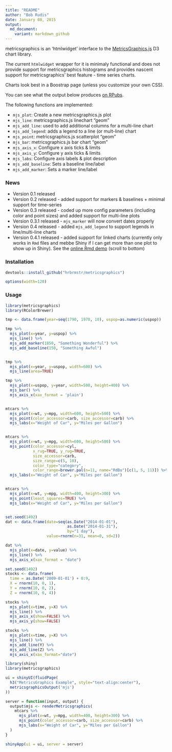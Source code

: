 ```yaml
---
title: "README"
author: "Bob Rudis"
date: January 08, 2015
output:
  md_document:
    variant: markdown_github
---
```


metricsgraphics is an 'htmlwidget' interface to the [MetricsGraphics.js](http://metricsgraphicsjs.org/) D3 chart library.

The current `htmlwidget` wrapper for it is minimaly functional and does not provide support
for metricsgraphics histograms and provides nascent support for metricsgraphics'
best feature - time series charts.

Charts look best in a Boostrap page (unless you customize your own CSS).

You can see what the output below produces [on RPubs](http://rpubs.com/hrbrmstr/52782).

The following functions are implemented:

- `mjs_plot`:  Create a new metricsgraphics.js plot
- `mjs_line`:  metricsgraphics.js linechart "geom"
- `mjs_add_line`: used to add additional columns for a multi-line chart
- `mjs_add_legend`: adds a legend to a line (or mult-line) chart
- `mjs_point`:	metricsgraphics.js scatterplot "geom"
- `mjs_bar`:  metricsgraphics.js bar chart "geom"
- `mjs_axis_x`:  Configure x axis ticks & limits
- `mjs_axis_y`:	Configure y axis ticks & limits
- `mjs_labs`:	Configure axis labels & plot description
- `mjs_add_baseline`: Sets a baseline line/label
- `mjs_add_marker`: Sets a marker line/label

### News

- Version 0.1 released
- Version 0.2 released - added support for markers & baselines + minimal support for time-series
- Version 0.3 released - coded up more config parameters (including color and point sizes) and added support for multi-line plots
- Version 0.3.1 released - `mjs_marker` will now convert dates properly
- Version 0.4 released - added `mjs_add_legend` to support legends in line/multi-line charts
- Version 0.4.1 released - added support for linked charts (currently only works in `Rmd` files and mebbe Shiny if I can get more than one plot to show up in Shiny). See the [online Rmd demo](http://rpubs.com/hrbrmstr/52765) (scroll to bottom)

### Installation

```r
devtools::install_github("hrbrmstr/metricsgraphics")
```

```r
options(width=120)
```

### Usage

```r
library(metricsgraphics)
library(RColorBrewer)

tmp <- data.frame(year=seq(1790, 1970, 10), uspop=as.numeric(uspop))

tmp %>%
  mjs_plot(x=year, y=uspop) %>%
  mjs_line() %>%
  mjs_add_marker(1850, "Something Wonderful") %>%
  mjs_add_baseline(150, "Something Awful")


tmp %>%
  mjs_plot(x=year, y=uspop, width=600) %>%
  mjs_line(area=TRUE)

tmp %>%
  mjs_plot(x=uspop, y=year, width=500, height=400) %>%
  mjs_bar() %>%
  mjs_axis_x(xax_format = 'plain')


mtcars %>%
  mjs_plot(x=wt, y=mpg, width=600, height=500) %>%
  mjs_point(color_accessor=carb, size_accessor=carb) %>%
  mjs_labs(x="Weight of Car", y="Miles per Gallon")


mtcars %>%
  mjs_plot(x=wt, y=mpg, width=600, height=500) %>%
  mjs_point(color_accessor=cyl,
            x_rug=TRUE, y_rug=TRUE,
            size_accessor=carb,
            size_range=c(5, 10),
            color_type="category",
            color_range=brewer.pal(n=11, name="RdBu")[c(1, 5, 11)]) %>%
  mjs_labs(x="Weight of Car", y="Miles per Gallon")


mtcars %>%
  mjs_plot(x=wt, y=mpg, width=400, height=300) %>%
  mjs_point(least_squares=TRUE) %>%
  mjs_labs(x="Weight of Car", y="Miles per Gallon")


set.seed(1492)
dat <- data.frame(date=seq(as.Date("2014-01-01"),
                           as.Date("2014-01-31"),
                           by="1 day"),
                  value=rnorm(n=31, mean=0, sd=2))

dat %>%
  mjs_plot(x=date, y=value) %>%
  mjs_line() %>%
  mjs_axis_x(xax_format = "date")

set.seed(1492)
stocks <- data.frame(
  time = as.Date('2009-01-01') + 0:9,
  X = rnorm(10, 0, 1),
  Y = rnorm(10, 0, 2),
  Z = rnorm(10, 0, 4))

stocks %>%
  mjs_plot(x=time, y=X) %>%
  mjs_line() %>%
  mjs_axis_x(show=FALSE) %>%
  mjs_axis_y(show=FALSE)

stocks %>%
  mjs_plot(x=time, y=X) %>%
  mjs_line() %>%
  mjs_add_line(Y) %>%
  mjs_add_line(Z) %>%
  mjs_axis_x(xax_format="date")

library(shiny)
library(metricsgraphics)

ui = shinyUI(fluidPage(
  h3("MetricsGraphics Example", style="text-align:center"),
  metricsgraphicsOutput('mjs')
))

server = function(input, output) {
  output$mjs <- renderMetricsgraphics(
    mtcars %>% 
      mjs_plot(x=wt, y=mpg, width=400, height=300) %>%
      mjs_point(color_accessor=carb, size_accessor=carb) %>%
      mjs_labs(x="Weight of Car", y="Miles per Gallon")
  )
}

shinyApp(ui = ui, server = server)

```

